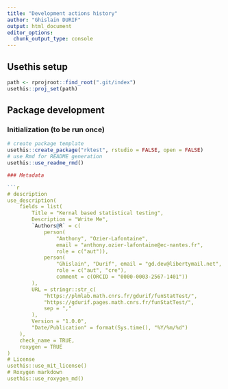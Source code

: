 ```yaml
---
title: "Development actions history"
author: "Ghislain DURIF"
output: html_document
editor_options: 
  chunk_output_type: console
---
```


## Usethis setup

```r
path <- rprojroot::find_root(".git/index")
usethis::proj_set(path)
```

## Package development

### Initialization (to be run once)

```r
# create package template
usethis::create_package("rktest", rstudio = FALSE, open = FALSE)
# use Rmd for README generation
usethis::use_readme_rmd()
```

```r

### Metadata

```r
# description
use_description(
    fields = list(
        Title = "Kernal based statistical testing",
        Description = "Write Me",
        `Authors@R` = c(
            person(
                "Anthony", "Ozier-Lafontaine", 
                email = "anthony.ozier-lafontaine@ec-nantes.fr", 
                role = c("aut")),
            person(
                "Ghislain", "Durif", email = "gd.dev@libertymail.net", 
                role = c("aut", "cre"), 
                comment = c(ORCID = "0000-0003-2567-1401"))
        ),
        URL = stringr::str_c(
            "https://plmlab.math.cnrs.fr/gdurif/funStatTest/", 
            "https://gdurif.pages.math.cnrs.fr/funStatTest/", 
            sep = ","
        ),
        Version = "1.0.0",
        "Date/Publication" = format(Sys.time(), "%Y/%m/%d")
    ),
    check_name = TRUE, 
    roxygen = TRUE
)
# License
usethis::use_mit_license()
# Roxygen markdown
usethis::use_roxygen_md()
```